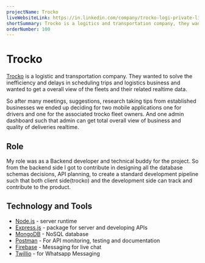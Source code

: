 ```yaml
---
projectName: Trocko
liveWebsiteLink: https://in.linkedin.com/company/trocko-logi-private-limited
shortSummary: Trocko is a logitics and transportation company, they wanted so solve problem of no tracking on bussiness and efficient deliveries.
orderNumber: 100
---
```



# <HoverUnder color="border-yellow-400">Trocko</HoverUnder>

<LinkProject website={frontmatter.liveWebsiteLink} />

[Trocko](https://www.zaubacorp.com/company/TROCKO-LOGI-PRIVATE-LIMITED/U72900PN2015PTC157537) is a logistic and transportation company. They wanted to solve the inefficiency and delays in scheduling trips and logistics business and wanted to get a overall view of the fleets and their related realtime data.

So after many meetings, suggestions, research taking tips from established businesses we ended up deciding for two mobile applications one for drivers and one for the associated trocko fleet owners. And one admin dashboard such that admin can get total overall view of business and quality of deliveries realtime.

## <HoverUnder color="border-yellow-400">Role</HoverUnder>

My role was as a Backend developer and technical buddy for the project. So from the backend side I got to contribute in designing all the database schemas decisions, API planning, to create a standard development pipeline such that both client side(trocko) and the development side can track and contribute to the product.

## <HoverUnder color="border-yellow-400">Technology and Tools</HoverUnder>

- [Node.js](https://nodejs.org/en) - server runtime
- [Express.js](https://expressjs.com/) - package for server and developing APIs
- [MongoDB](https://www.mongodb.com/) - NoSQL database
- [Postman](https://www.postman.com/) - For API monitoring, testing and documentation
- [Firebase](https://firebase.google.com/) - Messaging for live chat
- [Twillio](https://www.twilio.com/en-us) - for Whatsapp Messaging
